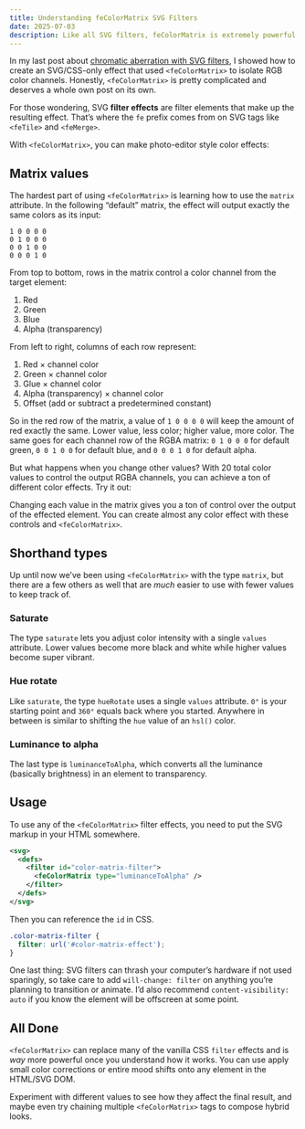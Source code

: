```yaml
---
title: Understanding feColorMatrix SVG Filters
date: 2025-07-03
description: Like all SVG filters, feColorMatrix is extremely powerful and super weird to learn the first time. I’m bad at explaining, so here’s a bunch of interactive demos that hopefully help it all makes sense.
---
```


In my last post about [chromatic aberration with SVG filters](/posts/chromatic-aberration-with-svg-filters), I showed how to create an SVG/CSS-only effect that used `<feColorMatrix>` to isolate RGB color channels. Honestly, `<feColorMatrix>` is pretty complicated and deserves a whole own post on its own.

For those wondering, SVG **filter effects** are filter elements that make up the resulting effect. That’s where the `fe` prefix comes from on SVG tags like `<feTile>` and `<feMerge>`.

With `<feColorMatrix>`, you can make photo-editor style color effects:

<ColorMatrixDemo />

## Matrix values

The hardest part of using `<feColorMatrix>` is learning how to use the `matrix` attribute. In the following “default” matrix, the effect will output exactly the same colors as its input:

```
1 0 0 0 0
0 1 0 0 0
0 0 1 0 0
0 0 0 1 0
```

From top to bottom, rows in the matrix control a color channel from the target element:

1. Red
2. Green
3. Blue
4. Alpha (transparency)

From left to right, columns of each row represent:

1. Red × channel color
2. Green × channel color
3. Glue × channel color
4. Alpha (transparency) × channel color
5. Offset (add or subtract a predetermined constant)

So in the red row of the matrix, a value of `1 0 0 0 0` will keep the amount of red exactly the same. Lower value, less color; higher value, more color. The same goes for each channel row of the RGBA matrix: `0 1 0 0 0` for default green, `0 0 1 0 0` for default blue, and `0 0 0 1 0` for default alpha.

But what happens when you change other values? With 20 total color values to control the output RGBA channels, you can achieve a ton of different color effects. Try it out:

<ColorMatrixControls />

Changing each value in the matrix gives you a ton of control over the output of the effected element. You can create almost any color effect with these controls and `<feColorMatrix>`.

## Shorthand types

Up until now we’ve been using `<feColorMatrix>` with the type `matrix`, but there are a few others as well that are _much_ easier to use with fewer values to keep track of.

### Saturate

The type `saturate` lets you adjust color intensity with a single `values` attribute. Lower values become more black and white while higher values become super vibrant.

<SaturationDemo />

### Hue rotate

Like `saturate`, the type `hueRotate` uses a single `values` attribute. `0°` is your starting point and `360°` equals back where you started. Anywhere in between is similar to shifting the `hue` value of an `hsl()` color.

<HueRotateDemo />

### Luminance to alpha

The last type is `luminanceToAlpha`, which converts all the luminance (basically brightness) in an element to transparency. 

<LuminanceToAlphaDemo />

## Usage

To use any of the `<feColorMatrix>` filter effects, you need to put the SVG markup in your HTML somewhere.

```svg
<svg>
  <defs>
    <filter id="color-matrix-filter">
      <feColorMatrix type="luminanceToAlpha" />
    </filter>
  </defs>
</svg>
```

Then you can reference the `id` in CSS.

```css
.color-matrix-filter {
  filter: url('#color-matrix-effect');
}
```

One last thing: SVG filters can thrash your computer’s hardware if not used sparingly, so take care to add `will-change: filter` on anything you’re planning to transition or animate. I’d also recommend `content-visibility: auto` if you know the element will be offscreen at some point.

## All Done

`<feColorMatrix>` can replace many of the vanilla CSS `filter` effects and is _way_ more powerful once you understand how it works. You can use apply small color corrections or entire mood shifts onto any element in the HTML/SVG DOM.

Experiment with different values to see how they affect the final result, and maybe even try chaining multiple `<feColorMatrix>` tags to compose hybrid looks.